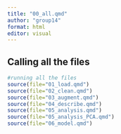 ```yaml
---
title: "00_all.qmd"
author: "group14"
format: html
editor: visual
---
```


## Calling all the files

```r
#running all the files
source(file="01_load.qmd")
source(file="02_clean.qmd")
source(file="03_augment.qmd")
source(file="04_describe.qmd")
source(file="05_analysis.qmd")
source(file="05_analysis_PCA.qmd")
source(file="06_model.qmd")
```
